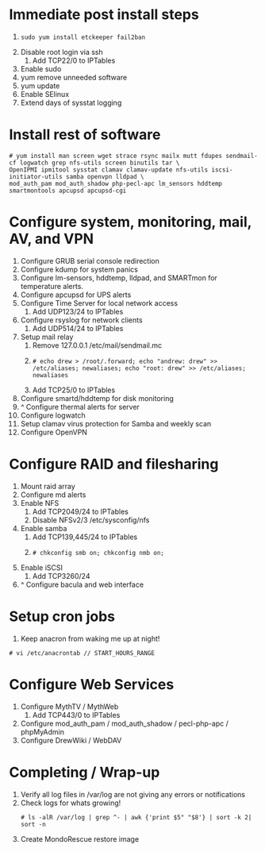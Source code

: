 = Immediate post install steps =
# <pre>sudo yum install etckeeper fail2ban</pre>
# Disable root login via ssh
## Add TCP22/0 to IPTables
# Enable sudo
# yum remove unneeded software
# yum update
# Enable SElinux
# Extend days of sysstat logging

= Install rest of software =
<pre>
# yum install man screen wget strace rsync mailx mutt fdupes sendmail-cf logwatch grep nfs-utils screen binutils tar \
OpenIPMI ipmitool sysstat clamav clamav-update nfs-utils iscsi-initiator-utils samba openvpn lldpad \
mod_auth_pam mod_auth_shadow php-pecl-apc lm_sensors hddtemp smartmontools apcupsd apcupsd-cgi 
</pre>

= Configure system, monitoring, mail, AV, and VPN =
# Configure GRUB serial console redirection
# Configure kdump for system panics
# Configure lm-sensors, hddtemp, lldpad, and SMARTmon for temperature alerts.
# Configure apcupsd for UPS alerts
# Configure Time Server for local network access
## Add UDP123/24 to IPTables
# Configure rsyslog for network clients
## Add UDP514/24 to IPTables
# Setup mail relay
## Remove 127.0.0.1 /etc/mail/sendmail.mc
## <pre># echo drew > /root/.forward; echo "andrew: drew" >> /etc/aliases; newaliases; echo "root: drew" >> /etc/aliases; newaliases</pre>
## Add TCP25/0 to IPTables
# Configure smartd/hddtemp for disk monitoring
# ^ Configure thermal alerts for server
# Configure logwatch
# Setup clamav virus protection for Samba and weekly scan
# Configure OpenVPN

= Configure RAID and filesharing =
# Mount raid array
# Configure md alerts
# Enable NFS
##Add TCP2049/24 to IPTables
##Disable NFSv2/3 /etc/sysconfig/nfs
# Enable samba
## Add TCP139,445/24 to IPTables
## <pre># chkconfig smb on; chkconfig nmb on;</pre>
# Enable iSCSI
## Add TCP3260/24
# ^ Configure bacula and web interface

= Setup cron jobs =
# Keep anacron from waking me up at night! 
<pre># vi /etc/anacrontab // START_HOURS_RANGE</pre>

= Configure Web Services =
# Configure MythTV / MythWeb
## Add TCP443/0 to IPTables
# Configure mod_auth_pam / mod_auth_shadow / pecl-php-apc / phpMyAdmin
# Configure DrewWiki / WebDAV

= Completing / Wrap-up =
# Verify all log files in /var/log are not giving any errors or notifications
# Check logs for whats growing! <pre># ls -alR /var/log | grep ^- | awk {'print $5" "$8'} | sort -k 2| sort -n</pre>
# Create MondoRescue restore image